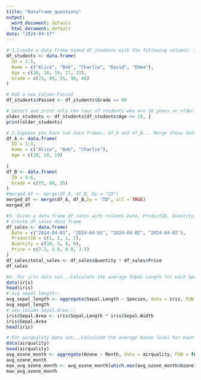 ---
title: "Dataframe_questions"
output:
  word_document: default
  html_document: default
date: "2024-04-17"
---
```{r}
# 1.Create a data frame named df_students with the following columns: ID, Name, Age, and Grade. Populate it with data for 5 students. Perform the following operations: Add a new column Passed that indicates with TRUE or FALSE whether each student passed (assume a passing grade is at least 60). Select and print only the rows of students who are 18 years or older.
df_students <- data.frame(
  ID = 1:5,
  Name = c("Alice", "Bob", "Charlie", "David", "Emma"),
  Age = c(20, 18, 19, 17, 21),
  Grade = c(75, 80, 55, 90, 40)
)

# Add a new column Passed
df_students$Passed <- df_students$Grade >= 60

# Select and print only the rows of students who are 18 years or older
older_students <- df_students[df_students$Age >= 18, ]
print(older_students)
```

```{r}
# 2.Suppose you have two data frames, df_A and df_B... Merge these data frames
df_A <- data.frame(
  ID = 1:3,
  Name = c("Alice", "Bob", "Charlie"),
  Age = c(20, 18, 19)
  
)
df_B <- data.frame(
  ID = 4:6,
  Grade = c(75, 80, 55)
)
#merged_df <- merge(df_A, df_B, by = "ID")
merged_df <- merge(df_A, df_B,by = "ID", all = TRUE)
merged_df
```

```{r}
#3. Given a data frame df_sales with columns Date, ProductID, Quantity, and Price...Calculate the total sales (Quantity * Price) for each product
# Create df_sales data frame
df_sales <- data.frame(
  Date = c("2024-04-01", "2024-04-01", "2024-04-02", "2024-04-02"),
  ProductID = c(1, 2, 1, 2),
  Quantity = c(10, 5, 8, 6),
  Price = c(2.5, 3.0, 4.0, 3.5)
)
df_sales$total_sales <- df_sales$Quantity * df_sales$Price
df_sales
```

```{r} 
#4. For iris data set...Calculate the average Sepal Length for each Species
data(iris)
head(iris)
# avg sepal length::
avg_sepal_length <- aggregate(Sepal.Length ~ Species, data = iris, FUN = mean)
avg_sepal_length
# new column Sepal.Area:::
iris$Sepal.Area <- iris$Sepal.Length * iris$Sepal.Width
iris$Sepal.Area
head(iris)
```

```{r} 
# For airquality data set...Calculate the average Ozone level for each month, excluding missing values..Determine the month with the highest average Ozone level
data(airquality)
head(airquality)
avg_ozone_month <- aggregate(Ozone ~ Month, data = airquality, FUN = function(x) mean(x, na.rm = TRUE))
avg_ozone_month
max_avg_ozone_month <- avg_ozone_month[which.max(avg_ozone_month$Ozone), "Month"]
max_avg_ozone_month
```



